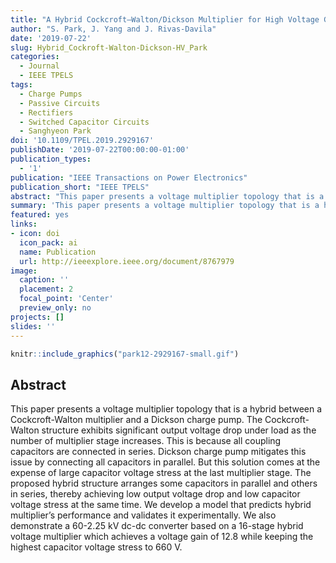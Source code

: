 ```yaml
---
title: "A Hybrid Cockcroft–Walton/Dickson Multiplier for High Voltage Generation"
author: "S. Park, J. Yang and J. Rivas-Davila"
date: '2019-07-22'
slug: Hybrid_Cockroft-Walton-Dickson-HV_Park
categories:
  - Journal
  - IEEE TPELS
tags: 
  - Charge Pumps
  - Passive Circuits
  - Rectifiers
  - Switched Capacitor Circuits
  - Sanghyeon Park
doi: '10.1109/TPEL.2019.2929167'
publishDate: '2019-07-22T00:00:00-01:00'
publication_types:
  - '1'
publication: "IEEE Transactions on Power Electronics"
publication_short: "IEEE TPELS"
abstract: "This paper presents a voltage multiplier topology that is a hybrid between a Cockcroft-Walton multiplier and a Dickson charge pump. The Cockcroft-Walton structure exhibits significant output voltage drop under load as the number of multiplier stage increases. This is because all coupling capacitors are connected in series. Dickson charge pump mitigates this issue by connecting all capacitors in parallel. But this solution comes at the expense of large capacitor voltage stress at the last multiplier stage. The proposed hybrid structure arranges some capacitors in parallel and others in series, thereby achieving low output voltage drop and low capacitor voltage stress at the same time. We develop a model that predicts hybrid multiplier's performance and validates it experimentally. We also demonstrate a 60-2.25 kV dc-dc converter based on a 16-stage hybrid voltage multiplier which achieves a voltage gain of 12.8 while keeping the highest capacitor voltage stress to 660 V."
summary: 'This paper presents a voltage multiplier topology that is a hybrid between a Cockcroft-Walton multiplier and a Dickson charge pump. The Cockcroft-Walton structure exhibits significant output voltage drop under load as the number of multiplier stage increases.'
featured: yes
links:
- icon: doi
  icon_pack: ai
  name: Publication
  url: http://ieeexplore.ieee.org/document/8767979
image:
  caption: ''
  placement: 2
  focal_point: 'Center'
  preview_only: no
projects: []
slides: ''
---
```



```r
knitr::include_graphics("park12-2929167-small.gif")
```

## Abstract 

This paper presents a voltage multiplier topology that is a hybrid between a Cockcroft-Walton multiplier and a Dickson charge pump. The Cockcroft-Walton structure exhibits significant output voltage drop under load as the number of multiplier stage increases. This is because all coupling capacitors are connected in series. Dickson charge pump mitigates this issue by connecting all capacitors in parallel. But this solution comes at the expense of large capacitor voltage stress at the last multiplier stage. The proposed hybrid structure arranges some capacitors in parallel and others in series, thereby achieving low output voltage drop and low capacitor voltage stress at the same time. We develop a model that predicts hybrid multiplier's performance and validates it experimentally. We also demonstrate a 60-2.25 kV dc-dc converter based on a 16-stage hybrid voltage multiplier which achieves a voltage gain of 12.8 while keeping the highest capacitor voltage stress to 660 V.